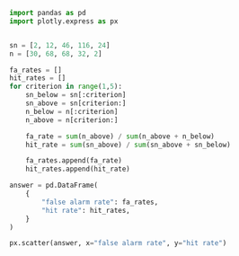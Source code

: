
```python

import pandas as pd
import plotly.express as px


sn = [2, 12, 46, 116, 24]
n = [30, 68, 68, 32, 2]

fa_rates = []
hit_rates = []
for criterion in range(1,5):
    sn_below = sn[:criterion]
    sn_above = sn[criterion:]
    n_below = n[:criterion]
    n_above = n[criterion:]

    fa_rate = sum(n_above) / sum(n_above + n_below)
    hit_rate = sum(sn_above) / sum(sn_above + sn_below)

    fa_rates.append(fa_rate)
    hit_rates.append(hit_rate)

answer = pd.DataFrame(
    {
        "false alarm rate": fa_rates,
        "hit rate": hit_rates,
    }
)

px.scatter(answer, x="false alarm rate", y="hit rate")

```
